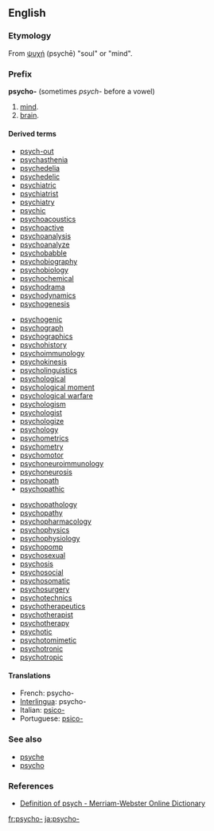 ==English==

===Etymology===
From {{AGr.}} [[ψυχή]] (psychē) "soul" or "mind".

===Prefix===
'''psycho-'''  (sometimes ''psych-'' before a vowel)

# [[mind]].
# [[brain]].

====Derived terms====
{{top3}}
* [[psych-out]]
* [[psychasthenia]]
* [[psychedelia]]
* [[psychedelic]]
* [[psychiatric]]
* [[psychiatrist]]
* [[psychiatry]]
* [[psychic]]
* [[psychoacoustics]]
* [[psychoactive]]
* [[psychoanalysis]]
* [[psychoanalyze]]
* [[psychobabble]]
* [[psychobiography]]
* [[psychobiology]]
* [[psychochemical]]
* [[psychodrama]]
* [[psychodynamics]]
* [[psychogenesis]]
{{mid3}}
* [[psychogenic]]
* [[psychograph]]
* [[psychographics]]
* [[psychohistory]]
* [[psychoimmunology]]
* [[psychokinesis]]
* [[psycholinguistics]]
* [[psychological]]
* [[psychological moment]]
* [[psychological warfare]]
* [[psychologism]]
* [[psychologist]]
* [[psychologize]]
* [[psychology]]
* [[psychometrics]]
* [[psychometry]]
* [[psychomotor]]
* [[psychoneuroimmunology]]
* [[psychoneurosis]]
* [[psychopath]]
* [[psychopathic]]
{{mid3}}
* [[psychopathology]]
* [[psychopathy]]
* [[psychopharmacology]]
* [[psychophysics]]
* [[psychophysiology]]
* [[psychopomp]]
* [[psychosexual]]
* [[psychosis]]
* [[psychosocial]]
* [[psychosomatic]]
* [[psychosurgery]]
* [[psychotechnics]]
* [[psychotherapeutics]]
* [[psychotherapist]]
* [[psychotherapy]]
* [[psychotic]]
* [[psychotomimetic]]
* [[psychotronic]]
* [[psychotropic]]
{{bottom}}

====Translations====
*French: psycho-
*[[Interlingua]]: psycho-
*Italian: [[psico-]]
*Portuguese: [[psico-]]

===See also===
* [[psyche]]
* [[psycho]]

===References===
* [http://m-w.com/dictionary/psych- Definition of psych - Merriam-Webster Online Dictionary]

[[fr:psycho-]]
[[ja:psycho-]]